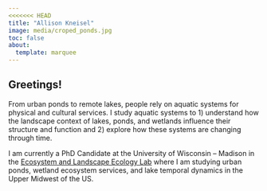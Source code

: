 ```yaml
---
<<<<<<< HEAD
title: "Allison Kneisel"
image: media/croped_ponds.jpg
toc: false
about: 
  template: marquee
---
```


## Greetings!

From urban ponds to remote lakes, people rely on aquatic systems for physical and cultural services. I study aquatic systems to 1) understand how the landscape context of lakes, ponds, and wetlands influence their structure and function and 2) explore how these systems are changing through time. 

I am currently a PhD Candidate at the University of Wisconsin – Madison in the [Ecosystem and Landscape Ecology Lab](turnerlab.bio.wisc.edu) where I am studying urban ponds, wetland ecosystem services, and lake temporal dynamics in the Upper Midwest of the US.
